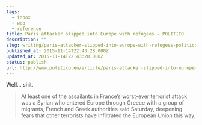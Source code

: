 ```yaml
---
tags:
  - inbox
  - web
  - reference
title: Paris attacker slipped into Europe with refugees – POLITICO
description: ""
slug: writing/paris-attacker-slipped-into-europe-with-refugees-politico
published_at: 2015-11-14T22:43:28.000Z
updated_at: 2015-11-14T22:43:28.000Z
status: publish
url: http://www.politico.eu/article/paris-attacker-slipped-into-europe-with-refugees-isil-molins-france-syria-greece-migrants/
---
```

Well... shit.

> At least one of the assailants in France’s worst-ever terrorist attack was a Syrian who entered Europe through Greece with a group of migrants, French and Greek authorities said Saturday, deepening fears that other terrorists have infiltrated the European Union this way.
